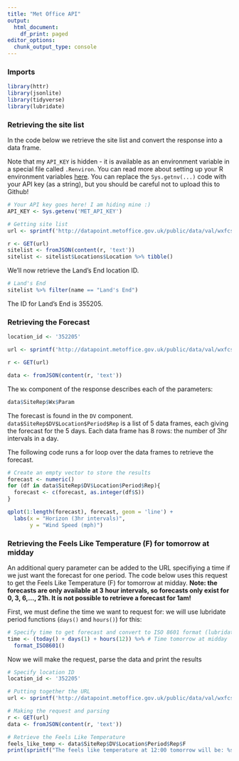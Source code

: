 ```yaml
---
title: "Met Office API"
output:
  html_document:
    df_print: paged
editor_options:
  chunk_output_type: console
---
```


### Imports

```r
library(httr)
library(jsonlite)
library(tidyverse)
library(lubridate)
```

### Retrieving the site list 

In the code below we retrieve the site list and convert the response into a data frame. 

Note that my `API_KEY` is hidden - it is available as an environment variable in a special file called `.Renviron`. You can read more about setting up your R environment variables [here](https://daattali.gitbooks.io/stat545-ubc-github-io/content/bit003_api-key-env-var.html). You can replace the `Sys.getnv(...)` code with your API key (as a string), but you should be careful not to upload this to Github!

```r
# Your API key goes here! I am hiding mine :) 
API_KEY <- Sys.getenv('MET_API_KEY')

# Getting site list
url <- sprintf('http://datapoint.metoffice.gov.uk/public/data/val/wxfcs/all/json/sitelist?key=%s', API_KEY)

r <- GET(url)
sitelist <- fromJSON(content(r, 'text')) 
sitelist <- sitelist$Locations$Location %>% tibble()
```

We'll now retrieve the Land's End location ID. 

```r
# Land's End
sitelist %>% filter(name == "Land's End")
```

The ID for Land's End is 355205. 

### Retrieving the Forecast

```r
location_id <- '352205'

url <- sprintf('http://datapoint.metoffice.gov.uk/public/data/val/wxfcs/all/json/%s?res=3hourly&key=%s', location_id, API_KEY)

r <- GET(url)

data <- fromJSON(content(r, 'text'))
```

The `Wx` component of the response describes each of the parameters:

```r
data$SiteRep$Wx$Param
```

The forecast is found in the `DV` component. `data$SiteRep$DV$Location$Period$Rep` is a list of 5 data frames, each giving the forecast for the 5 days. Each data frame has 8 rows: the number of 3hr intervals in a day. 

The following code runs a for loop over the data frames to retrieve the forecast. 

```r
# Create an empty vector to store the results
forecast <- numeric()
for (df in data$SiteRep$DV$Location$Period$Rep){
  forecast <- c(forecast, as.integer(df$S))
}

qplot(1:length(forecast), forecast, geom = 'line') + 
  labs(x = "Horizon (3hr intervals)",
       y = "Wind Speed (mph)")
```

### Retrieving the Feels Like Temperature (F) for tomorrow at midday

An additional query parameter can be added to the URL specifiying a time if we just want the forecast for one period. The code below uses this request to get the Feels Like Temperature (F) for tomorrow at midday. **Note: the forecasts are only available at 3 hour intervals, so forecasts only exist for 0, 3, 6,..., 21h. It is not possible to retrieve a forecast for 1am!** 

First, we must define the time we want to request for: we will use lubridate period functions (`days()` and `hours()`) for this:

```r
# Specify time to get forecast and convert to ISO 8601 format (lubridate)
time <- (today() + days(1) + hours(12)) %>% # Time tomorrow at midday
  format_ISO8601() 
```

Now we will make the request, parse the data and print the results

```r
# Specify location ID 
location_id <- '352205'

# Putting together the URL
url <- sprintf('http://datapoint.metoffice.gov.uk/public/data/val/wxfcs/all/json/%s?res=3hourly&time=%s&key=%s', location_id, time, API_KEY)

# Making the request and parsing
r <- GET(url)
data <- fromJSON(content(r, 'text'))

# Retrieve the Feels Like Temperature
feels_like_temp <- data$SiteRep$DV$Location$Period$Rep$F
print(sprintf("The feels like temperature at 12:00 tomorrow will be: %sC", feels_like_temp))
```



